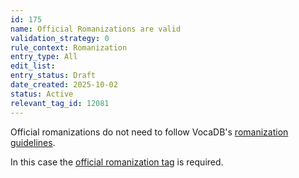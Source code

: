 ```yaml
---
id: 175
name: Official Romanizations are valid
validation_strategy: 0
rule_context: Romanization
entry_type: All
edit_list:
entry_status: Draft
date_created: 2025-10-02
status: Active
relevant_tag_id: 12081
---
```

Official romanizations do not need to follow VocaDB's [romanization guidelines](/docs/romanization-guidelines).

In this case the [official romanization tag](https://vocadb.net/T/12081/official-romanization)  is required.